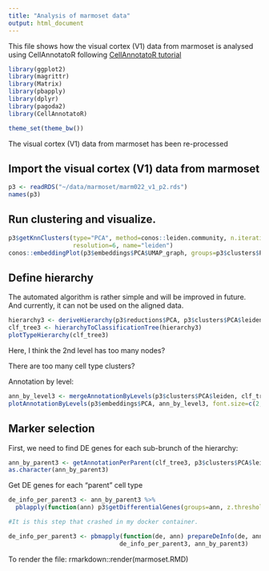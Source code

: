 ```yaml
---
title: "Analysis of marmoset data"
output: html_document
---
```


This file shows how the visual cortex (V1) data from marmoset is analysed using CellAnnotatoR following [CellAnnotatoR tutorial](https://github.com/khodosevichlab/CellAnnotatoR/blob/master/vignettes/mca_marker_selection.md) 

```r
library(ggplot2)
library(magrittr)
library(Matrix)
library(pbapply)
library(dplyr)
library(pagoda2)
library(CellAnnotatoR)

theme_set(theme_bw())
```

The visual cortex (V1) data from marmoset has been re-processed

## Import the visual cortex (V1) data from marmoset

```r
p3 <- readRDS("~/data/marmoset/marm022_v1_p2.rds")
names(p3)
```

## Run clustering and visualize.

```r
p3$getKnnClusters(type="PCA", method=conos::leiden.community, n.iterations=10, 
                  resolution=6, name="leiden")
conos::embeddingPlot(p3$embeddings$PCA$UMAP_graph, groups=p3$clusters$PCA$leiden)
```

## Define hierarchy

The automated algorithm is rather simple and will be improved in future. And currently, it can not be used on the aligned data.

```r
hierarchy3 <- deriveHierarchy(p3$reductions$PCA, p3$clusters$PCA$leiden, max.depth=3)
clf_tree3 <- hierarchyToClassificationTree(hierarchy3)
plotTypeHierarchy(clf_tree3)
```
Here, I think the 2nd level has too many nodes?

There are too many cell type clusters?

Annotation by level:

```r
ann_by_level3 <- mergeAnnotationByLevels(p3$clusters$PCA$leiden, clf_tree3)
plotAnnotationByLevels(p3$embeddings$PCA, ann_by_level3, font.size=c(2, 3), n.col=3, shuffle.colors=T)
```
## Marker selection

First, we need to find DE genes for each sub-brunch of the hierarchy:

```r
ann_by_parent3 <- getAnnotationPerParent(clf_tree3, p3$clusters$PCA$leiden)
as.character(ann_by_parent3)
```

Get DE genes for each "parent" cell type

```r
de_info_per_parent3 <- ann_by_parent3 %>% 
  pblapply(function(ann) p3$getDifferentialGenes(groups=ann, z.threshold=0))

#It is this step that crashed in my docker container.

de_info_per_parent3 <- pbmapply(function(de, ann) prepareDeInfo(de, ann, cm.raw=p3$misc$rawCounts, n.cores=10), 
                               de_info_per_parent3, ann_by_parent3)
```


To render the file: rmarkdown::render(marmoset.RMD)